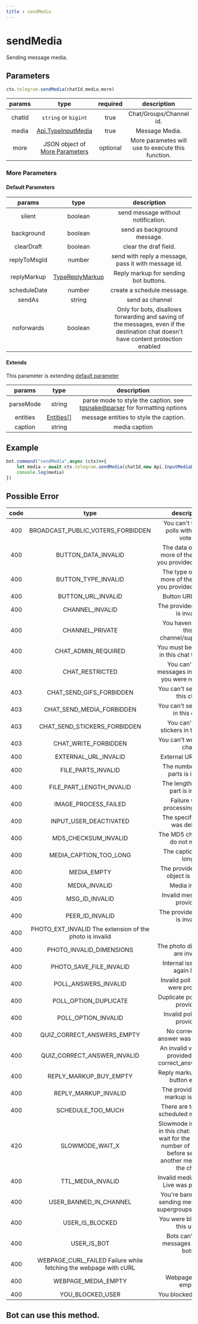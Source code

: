 ```yaml
--- 
title : sendMedia 
--- 
```

# sendMedia
Sending message media. 
## Parameters 
```ts 
ctx.telegram.sendMedia(chatId,media,more)
```

| params | type | required | description | 
| :----: | :---: | :-----: | :---------: |
| chatId | `string` or `bigint` | true | Chat/Groups/Channel id. |
| media | [Api.TypeInputMedia](https://gram.js.org/beta/modules/tl_api.api.html#typeinputmedia) | true | Message Media. | 
| more | JSON object of [More Parameters](#more-parameters) | optional | More parametes will use to execute this function. | 

### More Parameters 
#### Default Parameters

| params | type | description | 
| :----: | :---: | :---------: |
| silent | boolean | send message without notification. |
| background | boolean | send as background message. | 
| clearDraft | boolean | clear the draf field. | 
| replyToMsgId | number | send with reply a message, pass it with message id. |
| replyMarkup | [TypeReplyMarkup](/beta/modules/Utils.html#TypeReplyMarkup) | Reply markup for sending bot buttons. | 
| scheduleDate | number | create a schedule message. |
| sendAs | string | send as channel | 
| noforwards | boolean | Only for bots, disallows forwarding and saving of the messages, even if the destination chat doesn't have content protection enabled |

#### Extends 
This parameter is extending [default parameter](#default-parameters)

| params | type | description | 
| :----: | :---: | :---------: |
| parseMode | string | parse mode to style the caption. see [tgsnake@parser](https://github.com/tgsnake/parser#available-parsemode) for formatting options |
| entities | [Entities[]](https://github.com/tgsnake/parser/blob/5f4497d7fcd7bae610328005d411fd91bf37d7af/src/Entities.ts#L37) | message entities to style the caption. | 
| caption | string | media caption | 

## Example 
```ts highlight="2" 
bot.command("sendMedia",async (ctx)=>{
    let media = await ctx.telegram.sendMedia(chatId,new Api.InputMediaDice({ emoticon: "🎯" }));
    console.log(media)
})
```
## Possible Error 
| code | type | description | 
| :---: | :---: | :------:| 
| 400 | BROADCAST_PUBLIC_VOTERS_FORBIDDEN | You can't forward polls with public voters | 
| 400 | BUTTON_DATA_INVALID | The data of one or more of the buttons you provided is invalid | 
| 400 | BUTTON_TYPE_INVALID | The type of one or more of the buttons you provided is invalid | 
| 400 | BUTTON_URL_INVALID | Button URL invalid | 
| 400 | CHANNEL_INVALID | The provided channel is invalid | 
| 400 | CHANNEL_PRIVATE | You haven't joined this channel/supergroup | 
| 400 | CHAT_ADMIN_REQUIRED | You must be an admin in this chat to do this | 
| 400 | CHAT_RESTRICTED | You can't send messages in this chat, you were restricted | 
| 403 | CHAT_SEND_GIFS_FORBIDDEN | You can't send gifs in this chat |  
| 403 | CHAT_SEND_MEDIA_FORBIDDEN | You can't send media in this chat | 
| 403 | CHAT_SEND_STICKERS_FORBIDDEN | You can't send stickers in this chat. | 
| 403 | CHAT_WRITE_FORBIDDEN | You can't write in this chat | 
| 400 | EXTERNAL_URL_INVALID | External URL invalid |  
| 400 | FILE_PARTS_INVALID | The number of file parts is invalid | 
| 400 | FILE_PART_LENGTH_INVALID | The length of a file part is invalid | 
| 400 | IMAGE_PROCESS_FAILED | Failure while processing image | 
| 400 | INPUT_USER_DEACTIVATED | The specified user was deleted | 
| 400 | MD5_CHECKSUM_INVALID | The MD5 checksums do not match | 
| 400 | MEDIA_CAPTION_TOO_LONG | The caption is too long | 
| 400 | MEDIA_EMPTY | The provided media object is invalid | 
| 400 | MEDIA_INVALID | Media invalid | 
| 400 | MSG_ID_INVALID | Invalid message ID provided |  
| 400 | PEER_ID_INVALID | The provided peer id is invalid | 
| 400 | PHOTO_EXT_INVALID The extension of the photo is invalid | 
| 400 | PHOTO_INVALID_DIMENSIONS | The photo dimensions are invalid | 
| 400 | PHOTO_SAVE_FILE_INVALID | Internal issues, try again later | 
| 400 | POLL_ANSWERS_INVALID | Invalid poll answers were provided | 
| 400 | POLL_OPTION_DUPLICATE | Duplicate poll options provided | 
| 400 | POLL_OPTION_INVALID | Invalid poll option provided | 
| 400 | QUIZ_CORRECT_ANSWERS_EMPTY | No correct quiz answer was specified | 
| 400 | QUIZ_CORRECT_ANSWER_INVALID | An invalid value was provided to the correct_answers field |  
| 400 | REPLY_MARKUP_BUY_EMPTY | Reply markup for buy button empty |  
| 400 | REPLY_MARKUP_INVALID | The provided reply markup is invalid |  
| 400 | SCHEDULE_TOO_MUCH | There are too many scheduled messages |  
| 420 | SLOWMODE_WAIT_X | Slowmode is enabled in this chat: you must wait for the specified number of seconds before sending another message to the chat. | 
| 400 | TTL_MEDIA_INVALID | Invalid media Time To Live was provided  
| 400 | USER_BANNED_IN_CHANNEL | You're banned from sending messages in supergroups/channels  
| 400 | USER_IS_BLOCKED | You were blocked by this user  |
| 400 | USER_IS_BOT | Bots can't send messages to other bots | 
| 400 | WEBPAGE_CURL_FAILED Failure while fetching the webpage with cURL | 
| 400 | WEBPAGE_MEDIA_EMPTY | Webpage media empty | 
| 400 | YOU_BLOCKED_USER | You blocked this user | 

## Bot can use this method.